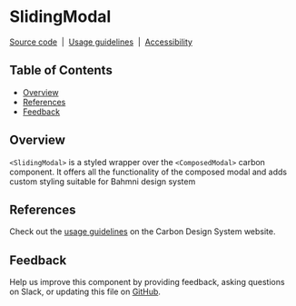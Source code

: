 
# SlidingModal

[Source code](https://github.com/carbon-design-system/carbon/tree/main/packages/react/src/components/ComposedModal)
&nbsp;|&nbsp;
[Usage guidelines](https://www.carbondesignsystem.com/components/modal/usage)
&nbsp;|&nbsp;
[Accessibility](https://www.carbondesignsystem.com/components/modal/accessibility)

## Table of Contents

- [Overview](#overview)
- [References](#references)
- [Feedback](#feedback)

## Overview

`<SlidingModal>` is a styled wrapper over the `<ComposedModal>` carbon component. It offers all the functionality of
the composed modal and adds custom styling suitable for Bahmni design system

## References

Check out the
[usage guidelines](https://www.carbondesignsystem.com/components/modal/usage/)
on the Carbon Design System website.

## Feedback

Help us improve this component by providing feedback, asking questions on Slack,
or updating this file on
[GitHub](https://github.com/carbon-design-system/carbon/edit/main/packages/react/src/components/ComposedModal/ComposedModal.mdx).
